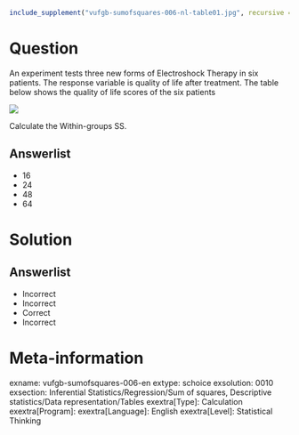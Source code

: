 ```r
include_supplement("vufgb-sumofsquares-006-nl-table01.jpg", recursive = TRUE)
```

Question
========

An experiment tests three new forms of Electroshock Therapy in six patients. The response variable is quality of life after treatment. The table below shows the quality of life scores of the six patients

![](vufgb-sumofsquares-006-nl-table01.jpg)
  
Calculate the Within-groups SS.  
  
Answerlist
----------
* 16
* 24
* 48
* 64

Solution
========

Answerlist
----------
* Incorrect
* Incorrect
* Correct
* Incorrect

Meta-information
================
exname: vufgb-sumofsquares-006-en
extype: schoice
exsolution: 0010
exsection: Inferential Statistics/Regression/Sum of squares, Descriptive statistics/Data representation/Tables
exextra[Type]: Calculation
exextra[Program]: 
exextra[Language]: English
exextra[Level]: Statistical Thinking
